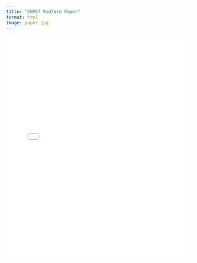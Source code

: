 ```yaml
---
title: "ENVST Midterm Paper"
format: html
image: paper.jpg
---
```



<iframe src="media/ES70.pdf" width="100%" height="600px" style="border: none;"></iframe>
